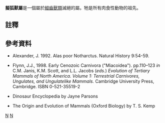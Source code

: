 {{Automatic taxobox
| taxon = Vulpavus
| authority = [[Othniel_Charles_Marsh|Marsh]], 1871
| name = ''Vulpavus''<ref name=taxo>Flynn, 1998</ref>
| image = Vulpavus ovatus.JPG
| image_caption = Vulpavus ovatus
| fossil_range = [[始新世|始新世]]早期至中期
| type_species = †''Vulpavus palustris''
| subdivision_ranks = 物種
| subdivision = 
* †''V. australis''
* †''V. canavus''
* †''V. ovatus''
* †''V. palustris''
* †''V. profectus''
}}
'''擬狐獸屬'''是一個屬於[[細齒獸類|細齒獸類]]滅絕的屬。牠是所有肉食性動物的祖先。

== 註釋 ==
{{reflist}}

== 參考資料 ==
* {{english}} Alexander, J. 1992. Alas poor Notharctus. Natural History 9:54-59.
* {{english}} Flynn, J.J., 1998. Early Cenozoic Carnivora ("Miacoidea"). pp.110–123 ''in'' C.M. Janis, K.M. Scott, and L.L. Jacobs (''eds.'') ''Evolution of Tertiary Mammals of North America. Volume 1: Terrestrial Carnivores, Ungulates, and Ungulatelike Mammals.'' Cambridge University Press, Cambridge. ISBN 0-521-35519-2
* {{english}} Dinosaur Encyclopedia by Jayne Parsons  
* {{english}} The Origin and Evolution of Mammals (Oxford Biology) by T. S. Kemp
{{Taxonbar|from=Q2037594}}

[[Category:細齒獸科|N]]
[[Category:1871年描述的分类群|N]]


{{Taxonomy-stub}}